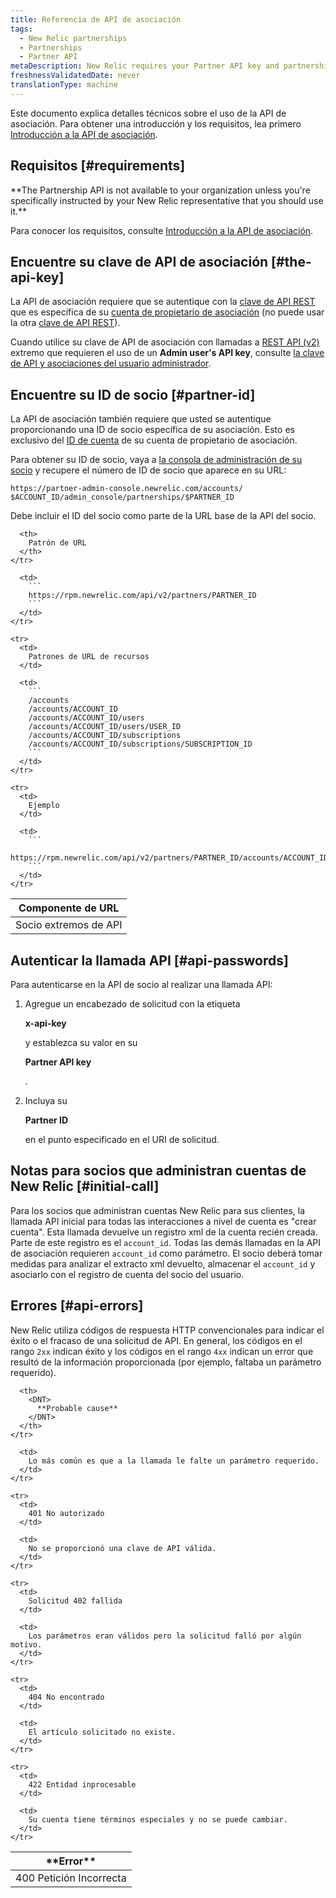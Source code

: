 ```yaml
---
title: Referencia de API de asociación
tags:
  - New Relic partnerships
  - Partnerships
  - Partner API
metaDescription: New Relic requires your Partner API key and partnership account ID to authenticate Partner API calls using the JSON REST format.
freshnessValidatedDate: never
translationType: machine
---
```


Este documento explica detalles técnicos sobre el uso de la API de asociación. Para obtener una introducción y los requisitos, lea primero [Introducción a la API de asociación](/docs/new-relic-partnerships/partner-integration-guide/partner-account-maintenance/partner-api/).

## Requisitos [#requirements]

<DNT>
  **The Partnership API is not available to your organization unless you're specifically instructed by your New Relic representative that you should use it.**
</DNT>

Para conocer los requisitos, consulte [Introducción a la API de asociación](/docs/new-relic-partnerships/partner-integration-guide/partner-account-maintenance/partner-api/).

## Encuentre su clave de API de asociación [#the-api-key]

La API de asociación requiere que se autentique con la [clave de API REST](/docs/apis/getting-started/intro-apis/understand-new-relic-api-keys#rest-api) que es específica de su [cuenta de propietario de asociación](/docs/new-relic-partnerships/partner-integration-guide/partner-account-maintenance/partnership-accounts-users-subscriptions#partner-owner) (no puede usar la otra [clave de API REST](/docs/apis/rest-api-v2/getting-started/introduction-new-relic-rest-api-v2#api_key)).

Cuando utilice su clave de API de asociación con llamadas a [REST API (v2)](/docs/apis/rest-api-v2/getting-started/introduction-new-relic-rest-api-v2) extremo que requieren el uso de un <DNT>**Admin user's API key**</DNT>, consulte [la clave de API y asociaciones del usuario administrador](/docs/apis/rest-api-v2/requirements/admins-api-key-partnerships).

## Encuentre su ID de socio [#partner-id]

La API de asociación también requiere que usted se autentique proporcionando una ID de socio específica de su asociación. Esto es exclusivo del [ID de cuenta](/docs/accounts/install-new-relic/account-setup/account-id) de su cuenta de propietario de asociación.

Para obtener su ID de socio, vaya a [la consola de administración de su socio](/docs/accounts-partnerships/partner-integration-guide/getting-started/partnership-admin-console) y recupere el número de ID de socio que aparece en su URL:

```
https://partner-admin-console.newrelic.com/accounts/​$ACCOUNT_ID/admin_console/partnerships/$PARTNER_ID
```

Debe incluir el ID del socio como parte de la URL base de la API del socio.

<table>
  <thead>
    <tr>
      <th style={{ width: "200px" }}>
        Componente de URL
      </th>

      <th>
        Patrón de URL
      </th>
    </tr>
  </thead>

  <tbody>
    <tr>
      <td>
        Socio extremos de API
      </td>

      <td>
        ```
        https://rpm.newrelic.com/api/v2/partners/PARTNER_ID
        ```
      </td>
    </tr>

    <tr>
      <td>
        Patrones de URL de recursos
      </td>

      <td>
        ```
        /accounts
        /accounts/ACCOUNT_ID
        /accounts/ACCOUNT_ID/users
        /accounts/ACCOUNT_ID/users/USER_ID
        /accounts/ACCOUNT_ID/subscriptions
        /accounts/ACCOUNT_ID/subscriptions/SUBSCRIPTION_ID
        ```
      </td>
    </tr>

    <tr>
      <td>
        Ejemplo
      </td>

      <td>
        ```
        https://rpm.newrelic.com/api/v2/partners/PARTNER_ID/accounts/ACCOUNT_ID
        ```
      </td>
    </tr>
  </tbody>
</table>

## Autenticar la llamada API [#api-passwords]

Para autenticarse en la API de socio al realizar una llamada API:

1. Agregue un encabezado de solicitud con la etiqueta

   <DNT>**x-api-key**</DNT>

   y establezca su valor en su

   <DNT>**Partner API key**</DNT>

   .

2. Incluya su

   <DNT>**Partner ID**</DNT>

   en el punto especificado en el URI de solicitud.

## Notas para socios que administran cuentas de New Relic [#initial-call]

Para los socios que administran cuentas New Relic para sus clientes, la llamada API inicial para todas las interacciones a nivel de cuenta es "crear cuenta". Esta llamada devuelve un registro xml de la cuenta recién creada. Parte de este registro es el `account_id`. Todas las demás llamadas en la API de asociación requieren `account_id` como parámetro. El socio deberá tomar medidas para analizar el extracto xml devuelto, almacenar el `account_id` y asociarlo con el registro de cuenta del socio del usuario.

## Errores [#api-errors]

New Relic utiliza códigos de respuesta HTTP convencionales para indicar el éxito o el fracaso de una solicitud de API. En general, los códigos en el rango `2xx` indican éxito y los códigos en el rango `4xx` indican un error que resultó de la información proporcionada (por ejemplo, faltaba un parámetro requerido).

<table>
  <thead>
    <tr>
      <th width={200}>
        <DNT>
          **Error**
        </DNT>
      </th>

      <th>
        <DNT>
          **Probable cause**
        </DNT>
      </th>
    </tr>
  </thead>

  <tbody>
    <tr>
      <td>
        400 Petición Incorrecta
      </td>

      <td>
        Lo más común es que a la llamada le falte un parámetro requerido.
      </td>
    </tr>

    <tr>
      <td>
        401 No autorizado
      </td>

      <td>
        No se proporcionó una clave de API válida.
      </td>
    </tr>

    <tr>
      <td>
        Solicitud 402 fallida
      </td>

      <td>
        Los parámetros eran válidos pero la solicitud falló por algún motivo.
      </td>
    </tr>

    <tr>
      <td>
        404 No encontrado
      </td>

      <td>
        El artículo solicitado no existe.
      </td>
    </tr>

    <tr>
      <td>
        422 Entidad inprocesable
      </td>

      <td>
        Su cuenta tiene términos especiales y no se puede cambiar.
      </td>
    </tr>
  </tbody>
</table>